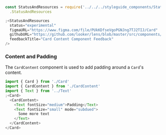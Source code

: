 ```js noeditor
const StatusAndResources = require('../../../styleguide_components/StatusAndResources')
  .StatusAndResources

;<StatusAndResources
  status="experimental"
  figmaURL="https://www.figma.com/file/PUkKDfseVgoPGNJng7TJ2TIJ/Card"
  githubURL="https://github.com/looker/lens/blob/master/src/components/Card/CardContent.tsx"
  feedbackTitle="Card Content Component Feedback"
/>
```

### Content and Padding

The `CardContent` component is used to add padding around a `Card`'s content.

```js
import { Card } from './Card'
import { CardContent } from './CardContent'
import { Text } from '../Text'
;<Card>
  <CardContent>
    <Text fontSize="medium">Padding</Text>
    <Text fontSize="small" mode="subdued">
      Some more text
    </Text>
  </CardContent>
</Card>
```
